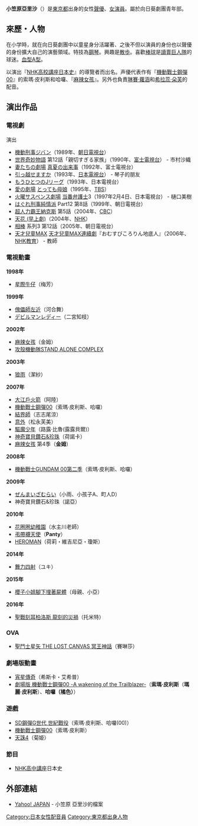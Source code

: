 {{noteTA|G1=Anime}}
{{配音員
|名字= 小笠原亞里沙
|圖像= 
|尺寸= 
|說明= 
|藝名= 
|英文名= 
|本名= 
|配偶= 
|出生地= 
|出身地= {{JPN}}[[東京都|東京都]]
|身高= 
|血型= 
|生年= 1980
|生月= 9
|生日= 30
|歿年= 
|歿月= 
|歿日= 
|所屬= 向日葵劇團青年部
|活動時期= 
|出道作= 
|代表作= 索瑪·皮利斯（[[機動戰士GUNDAM_00|機動戰士GUNDAM 00]]）<br />Panty（[[吊帶襪天使|吊帶襪天使]]）
|網站= 
|其他= 
|module={{Japanese|embed=yes|japanese=小笠原 亜里沙|kana=おがさわら ありさ|romaji=Ogasawara Arisa}}
}}

'''小笠原亞里沙'''（{{bd|1980年|9月30日}}）是[[東京都|東京都]]出身的女性[[聲優|聲優]]、[[女演員|女演員]]。屬於向日葵劇團青年部。

== 來歷・人物 ==
在小学時，就在向日葵劇團中以童星身分活躍著、之後不但以演員的身份也以聲優的身份擴大自己的演藝領域。特技為[[鋼琴|鋼琴]]。興趣是[[散歩|散歩]]。喜歡[[棒球|棒球]]是[[讀賣巨人隊|讀賣巨人隊]]的球迷。[[血型|血型]][[A型|A型]]。

以演出『[[NHK高校講座|NHK高校講座日本史]]』的導覽者而出名。声優代表作有『[[機動戰士鋼彈00|機動戰士鋼彈00]]』的索瑪·皮利斯和哈囉、『[[麻辣女孩|麻辣女孩]]』。另外也負責[[琳賽·蘿涵|琳賽·蘿涵]]和[[希拉蕊·朵芙|希拉蕊·朵芙]]的配音。

==演出作品==
=== 電視劇 ===
;演出
* [[機動刑事ジバン|機動刑事ジバン]]（1989年、[[朝日電視台|朝日電視台]]）
* [[世界奇妙物語|世界奇妙物語]] 第12話「親切すぎる家族」（1990年、[[富士電視台|富士電視台]]） - 市村沙織 
* [[妻たちの劇場|妻たちの劇場]] [[真夏の出来事_(電視劇)|真夏の出来事]]（1992年、富士電視台）
* [[引っ越せますか|引っ越せますか]]（1993年、[[日本電視台|日本電視台]]） - 琴子的朋友
* [[もうひとつのJリーグ|もうひとつのJリーグ]]（1993年、日本電視台）
* [[愛の劇場|愛の劇場]] [[とっても母娘|とっても母娘]]（1995年、[[TBS|TBS]]）
* [[火曜サスペンス劇場|火曜サスペンス劇場]] [[当番弁護士|当番弁護士]]3（1997年2月4日、日本電視台） - 樋口美樹 
* [[はぐれ刑事純情派|はぐれ刑事純情派]] Part12 第8話（1999年、朝日電視台）
* [[超人力霸王納克斯|超人力霸王納克斯]] 第5話（2004年、[[中部日本放送|CBC]]）
* [[天花_(早上劇)|天花 (早上劇)]]（2004年、[[NHK|NHK]]）
* [[相棒|相棒]] 系列3 第12話（2005年、朝日電視台）
* [[天才兒童MAX|天才兒童MAX]] [[天才兒童MAX連續劇列表|天才兒童MAX連續劇]]『おむすびころりん地底人』（2006年、[[NHK教育|NHK教育]]） - 教師 

===電視動畫===
'''1998年'''
* [[星際牛仔|星際牛仔]]（梅芳）

'''1999年'''
* [[傀儡師左近|傀儡師左近]]（河合舞）
* [[デビルマンレディー|デビルマンレディー]]（二宮知枝）

'''2002年'''
* [[麻辣女孩|麻辣女孩]]（金姆）
* [[攻殼機動隊STAND_ALONE_COMPLEX|攻殼機動隊STAND ALONE COMPLEX]] 

'''2003年'''
* [[狼雨|狼雨]]（潔紗）

'''2007年'''
* [[大江戶火箭|大江戶火箭]]（阿陸）
* [[機動戰士鋼彈00|機動戰士鋼彈00]]（索瑪·皮利斯、哈囉）
* [[結界師|結界師]]（志志尾涼）
* [[意外|意外]]（松永芙美）
* [[驅魔少年|驅魔少年]]（路露·比魯(露露貝爾)）
* [[神奇寶貝鑽石&珍珠|神奇寶貝鑽石&珍珠]]（荷諾卡）
* [[麻辣女孩|麻辣女孩]] 第4季（'''金姆'''）

'''2008年'''
* [[機動戰士GUNDAM_00|機動戰士GUNDAM 00第二季]]（索瑪·皮利斯、哈囉）

'''2009年'''
* [[ぜんまいざむらい|ぜんまいざむらい]]（小雨、小孩子A、町人D）
* 神奇寶貝鑽石&珍珠（諾亞）

'''2010年'''
* [[花圈圈幼稚園|花圈圈幼稚園]]（水主川老師）
* [[弔帶襪天使|弔帶襪天使]]（'''Panty'''）
* [[HEROMAN|HEROMAN]]（荷莉・維吉尼亞・瓊斯）

'''2014年'''
* [[舞力四射|舞力四射]]（ユキ）

'''2015年'''
* [[櫻子小姐腳下埋著屍體|櫻子小姐腳下埋著屍體]]（母親、小亞）

'''2016年'''
* [[聖戰刻耳柏洛斯|聖戰刻耳柏洛斯 龍刻的災禍]]（托米特）

=== OVA ===
* [[聖鬥士星矢_THE_LOST_CANVAS_冥王神話|聖鬥士星矢 THE LOST CANVAS 冥王神話]]（賽琳莎）

=== 劇場版動畫 ===
* [[宵星傳奇|宵星傳奇]]（希斯卡・艾希普）
* [[劇場版_機動戰士鋼彈00_-A_wakening_of_the_Trailblazer-|劇場版 機動戰士鋼彈00 -A wakening of the Trailblazer-]]（'''索瑪·皮利斯'''（'''瑪麗·皮利斯'''）、'''哈囉（橘色）'''）

=== 遊戲 ===
* [[SD鋼彈G世代|SD鋼彈G世代 世紀戰役]]（索瑪·皮利斯、哈囉(00)）
* [[機動戰士鋼彈00|機動戰士鋼彈00]]（索瑪·皮利斯）
* [[天誅4|天誅4]]（菊姫）

===節目===
* [[NHK高中講座|NHK高中講座]]日本史

== 外部連結 ==
* [https://archive.is/20130501120822/dir.yahoo.co.jp/talent/5/w98-0124.html Yahoo! JAPAN] - 小笠原 亞里沙的檔案

{{向日葵劇團}}
{{Authority control}}
{{DEFAULTSORT:Ogasawara Arisa}}
[[Category:日本女性配音員|Category:日本女性配音員]]
[[Category:東京都出身人物|Category:東京都出身人物]]